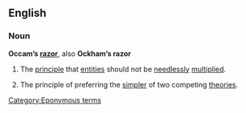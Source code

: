 ==English==

===Noun===
{{wikipedia}}
'''Occam’s [[razor]]''', also '''Ockham’s razor'''

# The [[principle]] that [[entities]] should not be [[needless]]ly [[multiplied]].
# {{science}} The principle of preferring the [[simple]]r of two competing [[theories]].

[[Category:Eponymous terms]]